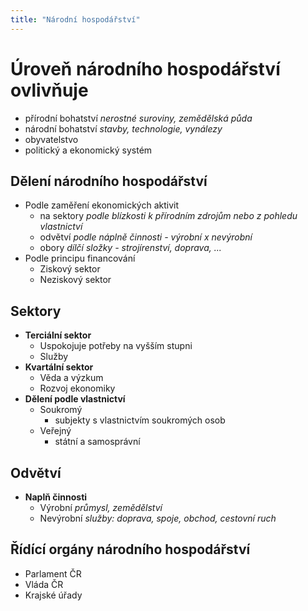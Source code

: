 ```yaml
---
title: "Národní hospodářství"
---
```


# Úroveň národního hospodářství ovlivňuje
- přírodní bohatství *nerostné suroviny, zemědělská půda*
- národní bohatství *stavby, technologie, vynálezy*
- obyvatelstvo
- politický a ekonomický systém

## Dělení národního hospodářství
- Podle zaměření ekonomických aktivit
  - na sektory *podle blízkosti k přírodním zdrojům nebo z pohledu vlastnictví*
  - odvětví *podle náplně činnosti - výrobní x nevýrobní*
  - obory *dílčí složky - strojírenství, doprava, ...*
- Podle principu financování
  - Ziskový sektor 
  - Neziskový sektor 

## Sektory
- **Terciální sektor**
  - Uspokojuje potřeby na vyšším stupni
  - Služby
- **Kvartální sektor** 
  - Věda a výzkum
  - Rozvoj ekonomiky
- **Dělení podle vlastnictví**
  - Soukromý
    - subjekty s vlastnictvím soukromých osob
  - Veřejný 
    - státní a samosprávní

## Odvětví
- **Naplň činnosti**
    - Výrobní *průmysl, zemědělství*
    - Nevýrobní *služby: doprava, spoje, obchod, cestovní ruch*

## Řídící orgány národního hospodářství
- Parlament ČR
- Vláda ČR 
- Krajské úřady